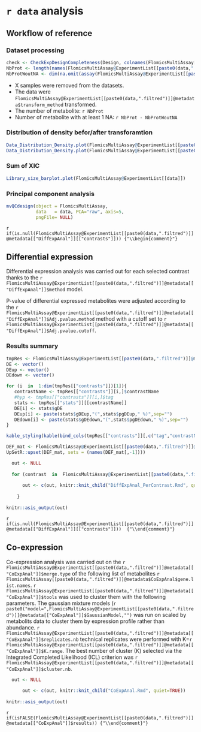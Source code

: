 
# `r data` analysis


## Workflow of reference 

### Dataset processing

```r
check <- CheckExpDesignCompleteness(Design, colnames(FlomicsMultiAssay[[paste0(data,".filtrered")]]))
NbProt <- length(names(FlomicsMultiAssay@ExperimentList[[paste0(data,".filtred")]]))
NbProtWoutNA <- dim(na.omit(assay(FlomicsMultiAssay@ExperimentList[[paste0(data,".filtred")]])))[1]
```

* X samples were removed from the datasets.
* The data were `FlomicsMultiAssay@ExperimentList[[paste0(data,".filtred")]]@metadata$transform_method` transformed.
* The number of metabolite: `r NbProt`  
* Number of metabolite with at least 1 NA: `r NbProt - NbProtWoutNA`

### Distribution of density befor/after transforamtion

```r
Data_Distribution_Density.plot(FlomicsMultiAssay@ExperimentList[[paste0(data)]])
Data_Distribution_Density.plot(FlomicsMultiAssay@ExperimentList[[paste0(data,".filtred")]])
```

### Sum of XIC

```r
Library_size_barplot.plot(FlomicsMultiAssay@ExperimentList[[data]])
```

### Principal component analysis

```r
mvQCdesign(object = FlomicsMultiAssay,
           data   = data, PCA="raw", axis=5, 
           pngFile= NULL) 
```

`r if(is.null(FlomicsMultiAssay@ExperimentList[[paste0(data,".filtred")]]@metadata[["DiffExpAnal"]][["contrasts"]])) {"\\begin{comment}"}`

## Differential expression 

Differential expression analysis was carried out for each selected contrast thanks to the `r FlomicsMultiAssay@ExperimentList[[paste0(data,".filtred")]]@metadata[["DiffExpAnal"]]$method` model. 

P-value of differential expressed metabolites were adjusted according to the `r FlomicsMultiAssay@ExperimentList[[paste0(data,".filtred")]]@metadata[["DiffExpAnal"]]$Adj.pvalue.method` method
with a cutoff set to `r FlomicsMultiAssay@ExperimentList[[paste0(data,".filtred")]]@metadata[["DiffExpAnal"]]$Adj.pvalue.cutoff`.

### Results summary


```r

tmpRes <- FlomicsMultiAssay@ExperimentList[[paste0(data,".filtred")]]@metadata[["DiffExpAnal"]]
DE <- vector()
DEup <- vector()
DEdown <- vector()

for (i  in  1:dim(tmpRes[["contrasts"]])[1]){
   contrastName <- tmpRes[["contrasts"]][i,]$contrastName
   #hyp <- tmpRes[["contrasts"]][i,]$tag
   stats <- tmpRes[["stats"]][[contrastName]]
   DE[i] <- stats$gDE
   DEup[i] <- paste(stats$gDEup,"(",stats$pgDEup," %)",sep="")
   DEdown[i] <- paste(stats$gDEdown,"(",stats$pgDEdown," %)",sep="")
}
```

```r
kable_styling(kable(bind_cols(tmpRes[["contrasts"]][,c("tag","contrastName")], data.frame("Nb DE"=DE,"Nb DEup"=DEup,"Nb DEdown"=DEdown)), row.names=TRUE, caption=NULL, format="html"), font_size=12)
```


```r

DEF_mat <- FlomicsMultiAssay@ExperimentList[[paste0(data,".filtred")]]@metadata$DiffExpAnal[["mergeDEF"]]
UpSetR::upset(DEF_mat, sets = (names(DEF_mat[,-1]))) 

```


```r

  out <- NULL
  
  for (contrast  in  FlomicsMultiAssay@ExperimentList[[paste0(data,".filtred")]]@metadata[["DiffExpAnal"]][["contrasts"]]$contrastName) {
    
      out <- c(out, knitr::knit_child("DiffExpAnal_PerContrast.Rmd", quiet=TRUE))  
      
    }
    
knitr::asis_output(out)

```

`r if(is.null(FlomicsMultiAssay@ExperimentList[[paste0(data,".filtred")]]@metadata[["DiffExpAnal"]][["contrasts"]]))  {"\\end{comment}"}`


## Co-expression


Co-expression analysis was carried out on the `r FlomicsMultiAssay@ExperimentList[[paste0(data,".filtred")]]@metadata[["CoExpAnal"]]$merge.type`
of the following list of metabolites `r FlomicsMultiAssay[[paste0(data,".filtred")]]@metadata$CoExpAnal$gene.list.names`. 
`r FlomicsMultiAssay@ExperimentList[[paste0(data,".filtred")]]@metadata[["CoExpAnal"]]$tools` was
used to cluster them with the following parameters. The gaussian mixture models (`r paste0("model=",FlomicsMultiAssay@ExperimentList[[paste0(data,".filtred")]]@metadata[["CoExpAnal"]]$GaussianModel,"")` was run on scaled by metabolits data to cluster them by expression profile rather than abundance.
`r FlomicsMultiAssay@ExperimentList[[paste0(data,".filtred")]]@metadata[["CoExpAnal"]]$replicates.nb` technical replicates were performed with K=`r FlomicsMultiAssay@ExperimentList[[paste0(data,".filtred")]]@metadata[["CoExpAnal"]]$K.range`. 
The best number of cluster (K) selected via the Integrated Completed Likelihood (ICL) criterion 
was `r FlomicsMultiAssay@ExperimentList[[paste0(data,".filtred")]]@metadata[["CoExpAnal"]]$cluster.nb`.


```r

  out <- NULL
 
      out <- c(out, knitr::knit_child("CoExpAnal.Rmd", quiet=TRUE))  
    
knitr::asis_output(out)

```

`r  if(isFALSE(FlomicsMultiAssay@ExperimentList[[paste0(data,".filtred")]]@metadata[["CoExpAnal"]]$results)) {"\\end{comment}"}`
